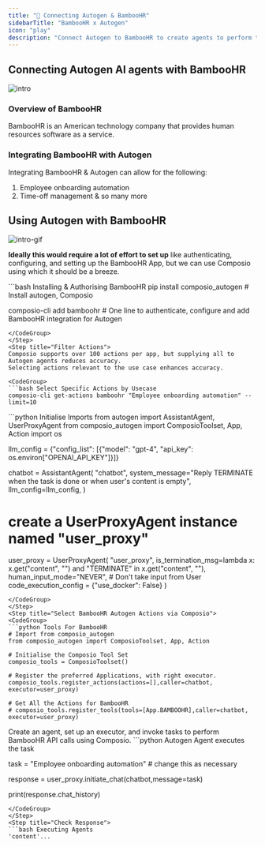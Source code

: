 ```yaml
---
title: "🚀 Connecting Autogen & BambooHR"
sidebarTitle: "BambooHR x Autogen"
icon: "play"
description: "Connect Autogen to BambooHR to create agents to perform tasks using natural language"
---
```


## Connecting Autogen AI agents with BambooHR
![intro](/media/intro.jpg)

### Overview of BambooHR

BambooHR is an American technology company that provides human resources software as a service.

### Integrating BambooHR with Autogen

Integrating BambooHR & Autogen can allow for the following:

1. Employee onboarding automation
2. Time-off management
& so many more

## Using Autogen with BambooHR
![intro-gif](/media/intro.gif)
<Steps>
<Step title="Setting Up the Environment">

**Ideally this would require a lot of effort to set up** like authenticating, configuring, and setting up the BambooHR App, but we can use Composio using which it should be a breeze.

<CodeGroup>
```bash Installing & Authorising BambooHR
pip install composio_autogen # Install autogen, Composio 

composio-cli add bamboohr # One line to authenticate, configure and add BambooHR integration for Autogen
```
</CodeGroup>
</Step>
<Step title="Filter Actions">
Composio supports over 100 actions per app, but supplying all to Autogen agents reduces accuracy.
Selecting actions relevant to the use case enhances accuracy.

<CodeGroup>
```bash Select Specific Actions by Usecase
composio-cli get-actions bamboohr "Employee onboarding automation" --limit=10
```
</CodeGroup>

</Step>
<Step title="Import Base Packages">

<CodeGroup>
```python Initialise Imports
from autogen import AssistantAgent, UserProxyAgent
from composio_autogen import ComposioToolset, App, Action
import os

llm_config = {"config_list": [{"model": "gpt-4", "api_key": os.environ["OPENAI_API_KEY"]}]}

chatbot = AssistantAgent(
    "chatbot",
    system_message="Reply TERMINATE when the task is done or when user's content is empty",
    llm_config=llm_config,
)

# create a UserProxyAgent instance named "user_proxy"
user_proxy = UserProxyAgent(
    "user_proxy",
    is_termination_msg=lambda x: x.get("content", "") and "TERMINATE" in x.get("content", ""),
    human_input_mode="NEVER", # Don't take input from User
    code_execution_config = {"use_docker": False}
)
```
</CodeGroup>
</Step>
<Step title="Select BambooHR Autogen Actions via Composio">
<CodeGroup>
```python Tools For BambooHR
# Import from composio_autogen
from composio_autogen import ComposioToolset, App, Action

# Initialise the Composio Tool Set
composio_tools = ComposioToolset()

# Register the preferred Applications, with right executor. 
composio_tools.register_actions(actions=[],caller=chatbot, executor=user_proxy)

# Get All the Actions for BambooHR
# composio_tools.register_tools(tools=[App.BAMBOOHR],caller=chatbot, executor=user_proxy) 
```
</CodeGroup>
</Step>
<Step title="Execute the Agent">
Create an agent, set up an executor, and invoke tasks to perform BambooHR API calls using Composio. 
<CodeGroup>
```python Autogen Agent executes the task

task = "Employee onboarding automation" # change this as necessary

response = user_proxy.initiate_chat(chatbot,message=task)

print(response.chat_history)
```
</CodeGroup>
</Step>
<Step title="Check Response">
```bash Executing Agents
'content'...
```
</Step>
</Steps>

